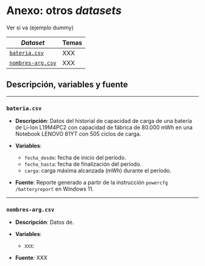 # Anexo: otros *datasets* {.unnumbered}

Ver si va (ejemplo dummy)

| *Dataset*                             | Temas |
|---------------------------------------|-------|
| [`bateria.csv`](#sec-bateria)         | XXX   |
| [`nombres-arg.csv`](#sec-nombres-arg) | XXX   |



## Descripción, variables y fuente

------------------------------------------------------------------------

### `bateria.csv`{#sec-bateria}

-   **Descripción**: Datos del historial de capacidad de carga de una batería de Li-Ion L19M4PC2 con capacidad de fábrica de 80.000 mWh en una Notebook LENOVO 81YT con 505 ciclos de carga.

-   **Variables**:

    -   `fecha_desde`: fecha de inicio del período.
    -   `fecha_hasta`: fecha de finalización del período.
    -   `carga`: carga máxima alcanzada (mWh) durante el período.

-   **Fuente**: Reporte generado a partir de la instrucción `powercfg /batteryreport` en Windows 11.

------------------------------------------------------------------------

### `nombres-arg.csv`{#sec-nombres-arg}

-   **Descripción**: Datos de.

-   **Variables**:

    -   `XXX`:

-   **Fuente**: XXX

